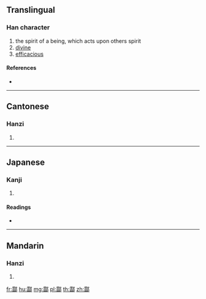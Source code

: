 {{character info/new}}
==Translingual==

===Han character===
{{Han char|rn=163|rad=邑|as=17|sn=20|four=17627|canj=MRNL,XMRNL}}

# the spirit of a being, which acts upon others spirit
# [[divine]]
# [[efficacious]]

====References====
* {{Han ref|kx=1279.280|dkj=39742|dj=1778.230|hdz=63804.090|uh=9143|ud=37187|bh=F4E1|bd=62689}}

----

==Cantonese==

===Hanzi===
{{yue-hanzi|jyut=|y=ling4}}

# {{defn|lang=yue|sort=邑17}}

----

==Japanese==

===Kanji===
{{ja-kanji|grade=|rs=邑17}}

# {{defn|lang=ja|sort=邑17}}

====Readings====
* {{ja-readings|on=[[れい]] (rei), [[りょう]] (ryō)|kun=|nanori=}}

----

==Mandarin==

===Hanzi===
{{cmn-hanzi|pin=[[dá]] ([[da2]]), [[líng]] ([[ling2]])|wg=ta<sup>2</sup>, ling<sup>2</sup>}}

# {{defn|lang=cmn|sort=邑17}}

[[fr:酃]]
[[hu:酃]]
[[mg:酃]]
[[pl:酃]]
[[th:酃]]
[[zh:酃]]